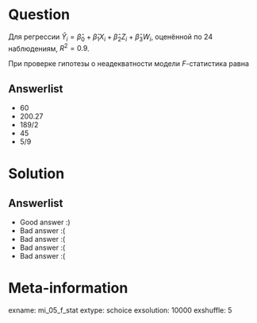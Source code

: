 Question
========

Для регрессии $\hat Y_i = \hat\beta_0 + \hat\beta_1 X_i + \hat\beta_2 Z_i + \hat\beta_3 W_i$, оценённой по 24 наблюдениям, $R^2=0.9$.

При проверке гипотезы о неадекватности модели $F$-статистика равна 

Answerlist
----------
* $60$
* $200.27$
* $189/2$
* $45$
* $5/9$

Solution
========

Answerlist
----------
*  Good answer :)
*  Bad answer :(
*  Bad answer :(
*  Bad answer :(
*  Bad answer :(

Meta-information
================
exname: mi_05_f_stat
extype: schoice
exsolution: 10000
exshuffle: 5
